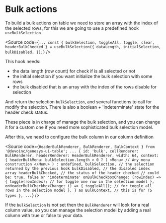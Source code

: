 

<Meta of={Stories} />

# Bulk actions

<Story of={Stories.Base} />

To build a bulk actions on table we need to store an array with the index of
the selected rows, for this we are going to use a predefined hook
`useBulkSelection`

<Source
  code={`
...
const { bulkSelection, toggleAll, toggle, clear, headerBulkChecked } =
  useBulkSelection({
    dataLength,
    initialSelection,
    bulkDisabled,
  });
`}
/>

This hook needs:
- the data length (row count) for check if is all selected or not
- the initial selection if you want initialize the bulk selection with some rows
- the bulk disabled that is an array with the index of the rows disable for
  selection

And return the selection `bulkSelection`, and several functions to call for
modify the selection. There is also a boolean + 'indeterminate' state for the
header check status.

These piece is in charge of manage the bulk selection, and you can change it for
a custom one if you need more sophisticated bulk selection model.

After this, we need to configure the bulk column in our column definition

<Source
  code={`
  HeaderBulkRenderer,
  BulkRenderer,
  BulkContext
} from '@devoinc/genesys-ui-table';
...
{
  id: 'bulk',
  cellRenderer: BulkRenderer,
  headerRenderer: HeaderBulkRenderer,
  width: 64,
  context: {
    headerBulkMenu:
      bulkSelection.length > 0 ? (
        <Menu>
          // Any menu construction
        </Menu>
      ) : undefined,
    bulkSelection, // the selection returned by the previous hook
    bulkDisabled, // the disabled index array
    headerBulkChecked, // the status of the header checked
      // could be: true, false or 'indeterminate'
    onBulkCheckboxChange: (rowIndex) => {
      toggle(rowIndex); // for toggle one row in the selection model
    },
    onHeaderBulkCheckboxChange: () => {
      toggleAll(); // for toggle all rows in the selection model
    },
  } as BulkContext, // this is for TS types
},
...
`}
/>

If the `bulkSelection` is not set then the `BulkRenderer` will look for a real column
value, so you can manage the selection model by adding a real column with true
or false to your data.
